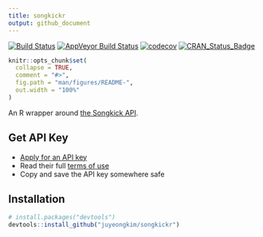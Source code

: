 ```yaml
---
title: songkickr
output: github_document
---
```


<!-- README.md is generated from README.Rmd. Please edit that file -->

[![Build Status](https://travis-ci.org/juyeongkim/songkickr.svg?branch=master)](https://travis-ci.org/juyeongkim/songkickr)
[![AppVeyor Build Status](https://ci.appveyor.com/api/projects/status/github/juyeongkim/songkickr?branch=master&svg=true)](https://ci.appveyor.com/project/juyeongkim/songkickr)
[![codecov](https://codecov.io/gh/juyeongkim/songkickr/branch/master/graph/badge.svg)](https://codecov.io/gh/juyeongkim/songkickr)
[![CRAN_Status_Badge](http://www.r-pkg.org/badges/version/songkickr)](https://cran.r-project.org/package=songkickr)


```r
knitr::opts_chunk$set(
  collapse = TRUE,
  comment = "#>",
  fig.path = "man/figures/README-",
  out.width = "100%"
)
```


An R wrapper around [the Songkick API](https://www.songkick.com/developer).


## Get API Key

* [Apply for an API key](https://www.songkick.com/api_key_requests/new)
* Read their full [terms of use](https://www.songkick.com/developer/api-terms-of-use)
* Copy and save the API key somewhere safe


## Installation

``` r
# install.packages("devtools")
devtools::install_github("juyeongkim/songkickr")
```

